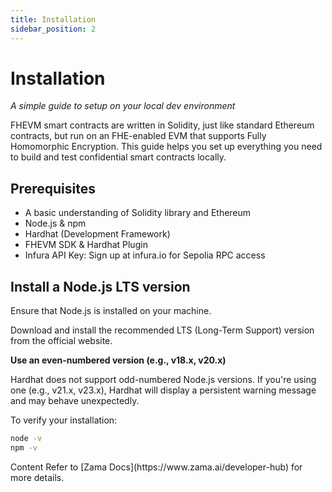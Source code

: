 ```yaml
---
title: Installation
sidebar_position: 2
---
```



# Installation
*A simple guide to setup on your local dev environment*

FHEVM smart contracts are written in Solidity, just like standard Ethereum contracts, but run on an FHE-enabled EVM that supports Fully Homomorphic Encryption. This guide helps you set up everything you need to build and test confidential smart contracts locally.

## Prerequisites

- A basic understanding of Solidity library and Ethereum
- Node.js & npm
- Hardhat (Development Framework)
- FHEVM SDK & Hardhat Plugin
- Infura API Key: Sign up at infura.io for Sepolia RPC access

## Install a Node.js LTS version

Ensure that Node.js is installed on your machine.

Download and install the recommended LTS (Long-Term Support) version from the official website.

**Use an even-numbered version (e.g., v18.x, v20.x)**

Hardhat does not support odd-numbered Node.js versions. If you're using one (e.g., v21.x, v23.x), Hardhat will display a persistent warning message and may behave unexpectedly.

To verify your installation:

```bash
node -v
npm -v
```

<Callout type="info">
  Content  Refer to [Zama Docs](https://www.zama.ai/developer-hub) for more details.
</Callout>